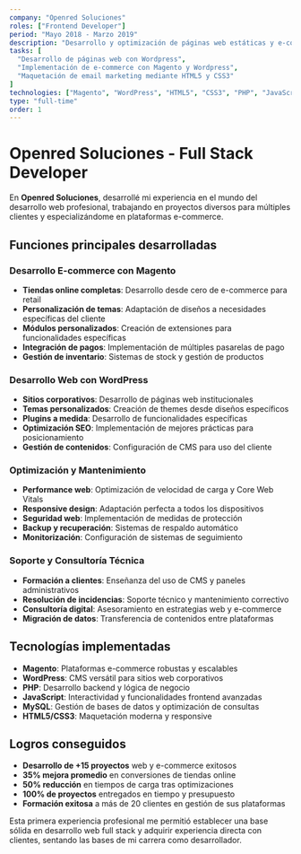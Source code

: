 ```yaml
---
company: "Openred Soluciones"
roles: ["Frontend Developer"]
period: "Mayo 2018 - Marzo 2019"
description: "Desarrollo y optimización de páginas web estáticas y e-commerce para diferentes clientes, especializándome en Magento y WordPress."
tasks: [
  "Desarrollo de páginas web con Wordpress",
  "Implementación de e-commerce con Magento y Wordpress",
  "Maquetación de email marketing mediante HTML5 y CSS3"
]
technologies: ["Magento", "WordPress", "HTML5", "CSS3", "PHP", "JavaScript", "MySQL"]
type: "full-time"
order: 1
---
```


# Openred Soluciones - Full Stack Developer

En **Openred Soluciones**, desarrollé mi experiencia en el mundo del desarrollo web profesional, trabajando en proyectos diversos para múltiples clientes y especializándome en plataformas e-commerce.

## Funciones principales desarrolladas

### Desarrollo E-commerce con Magento
- **Tiendas online completas**: Desarrollo desde cero de e-commerce para retail
- **Personalización de temas**: Adaptación de diseños a necesidades específicas del cliente
- **Módulos personalizados**: Creación de extensiones para funcionalidades específicas
- **Integración de pagos**: Implementación de múltiples pasarelas de pago
- **Gestión de inventario**: Sistemas de stock y gestión de productos

### Desarrollo Web con WordPress
- **Sitios corporativos**: Desarrollo de páginas web institucionales
- **Temas personalizados**: Creación de themes desde diseños específicos
- **Plugins a medida**: Desarrollo de funcionalidades específicas
- **Optimización SEO**: Implementación de mejores prácticas para posicionamiento
- **Gestión de contenidos**: Configuración de CMS para uso del cliente

### Optimización y Mantenimiento
- **Performance web**: Optimización de velocidad de carga y Core Web Vitals
- **Responsive design**: Adaptación perfecta a todos los dispositivos
- **Seguridad web**: Implementación de medidas de protección
- **Backup y recuperación**: Sistemas de respaldo automático
- **Monitorización**: Configuración de sistemas de seguimiento

### Soporte y Consultoría Técnica
- **Formación a clientes**: Enseñanza del uso de CMS y paneles administrativos
- **Resolución de incidencias**: Soporte técnico y mantenimiento correctivo
- **Consultoría digital**: Asesoramiento en estrategias web y e-commerce
- **Migración de datos**: Transferencia de contenidos entre plataformas

## Tecnologías implementadas

- **Magento**: Plataformas e-commerce robustas y escalables
- **WordPress**: CMS versátil para sitios web corporativos
- **PHP**: Desarrollo backend y lógica de negocio
- **JavaScript**: Interactividad y funcionalidades frontend avanzadas
- **MySQL**: Gestión de bases de datos y optimización de consultas
- **HTML5/CSS3**: Maquetación moderna y responsive

## Logros conseguidos

- **Desarrollo de +15 proyectos** web y e-commerce exitosos
- **35% mejora promedio** en conversiones de tiendas online
- **50% reducción** en tiempos de carga tras optimizaciones
- **100% de proyectos** entregados en tiempo y presupuesto
- **Formación exitosa** a más de 20 clientes en gestión de sus plataformas

Esta primera experiencia profesional me permitió establecer una base sólida en desarrollo web full stack y adquirir experiencia directa con clientes, sentando las bases de mi carrera como desarrollador.
